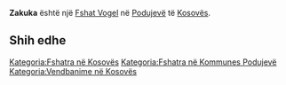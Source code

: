 {{Fshat në Kosovës
 | Emri                = Zakuka
| srp_N_name = Zakuka
| srp_N_FULL_NAME_RO = Zakuka
| srp_N_FULL_NAME_ND_RO = Zakuka
| srp_N_SORT_NAME_RG = ZAKUKA
| srp_N_FULL_NAME_RG = Zakuka
| srp_N_FULL_NAME_ND_RG = Zakuka

 | Emri (Rasa dhanore) = 
 | Figura              = 
 | Shteti              = Kosovo
 | Komuna              = Podujevë
 | Kodi postar         = 
 | Sipërfaqja          = 

 | Popullsia           = 

 | Regj. i popullsisë  = 
 | Dend. e popullsisë  = 
 | Faqja zyrtare       = 
 <!--- Koordinatat ----> 
 | Gjerësia            = 42.835507
 | Gjatësia            = 21.262493
 | Lartësia            = 
}}
'''Zakuka''' është një [[Fshat Vogel]] në [[Podujevë]] të [[Kosovës]].

<!-- == Gjeografia == -->
<!-- == Historia == -->
<!-- == Demografia == -->
== Shih edhe ==
{{Komuna Podujevë}}
{{Kosovo-Administrata-Cung}}

[[Kategoria:Fshatra në Kosovës]]
[[Kategoria:Fshatra në Kommunes Podujevë]]
[[Kategoria:Vendbanime në Kosovës]]